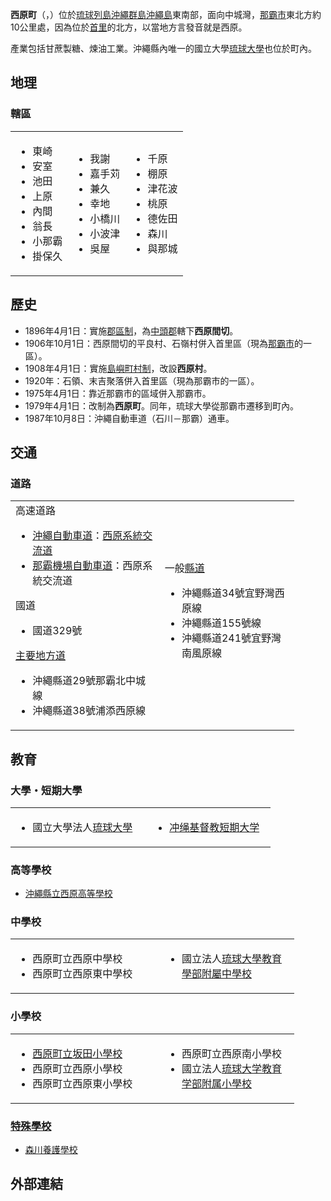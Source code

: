 {{日本町村
| 自治體名=西原
| 町村=町
| 圖像=[[File:Ryukyu-univ_hospital.JPG|240px]]
| 圖像說明=[[琉球大學|琉球大學]]醫學部附屬[[醫院|醫院]]
| 町村章=[[File:Emblem_of_Nishihara,_Okinawa.jpg|100px]]
| 日文原名=西原町
| 平假名=にしはらちょう
| 羅馬字拼音=Nishihara-chō
| 都道府縣=沖繩縣
| 支廳=
| 郡=中頭郡
| 編號=47329-4
| 面積=15.84
| 邊界未定=
| 人口=33,881
| 統計時間=2006年11月30日
| 自治體=[[那霸市|那霸市]]、[[浦添市|浦添市]]、[[宜野灣市|宜野灣市]]、[[南風原町|南風原町]]、[[與那原町|與那原町]]、[[中城村|中城村]]
| 樹=[[榕樹|榕樹]]
| 花=[[九重葛|九重葛]]
| 其他象徵物=町花木
| 其他象徵=[[穗花棋盤腳|穗花棋盤腳]]
| 郵遞區號=903-0220
| 所在地=中頭郡西町字嘉手刈112番地<br><center>[[File:Nishiharatyoutyakuba.jpg|210px]]</center>|
| 電話號碼=98-945-5011
| 外部連結={{url|http://www.town.nishihara.okinawa.jp/}}
| 經度=東經127°46'3"
| 緯度=北緯26°13'19"
| 地圖=[[File:Nishhara_in_Okinawa_Map.gif|200px]]
}}
'''西原町'''（{{jpn|j=西原町|hg=にしはらちょう|rm=Nishihara chō|f=y}}，{{ryu|r=西原|kn=ニシバル|rm=Nisibaru}}）位於[[琉球列島|琉球列島]][[沖繩群島|沖繩群島]][[沖繩島|沖繩島]]東南部，面向中城灣，[[那霸市|那霸市]]東北方約10公里處，因為位於[[首里|首里]]的北方，以當地方言發音就是西原。

產業包括甘蔗製糖、煉油工業。沖繩縣內唯一的國立大學[[琉球大學|琉球大學]]也位於町內。

==地理==
===轄區===
{| width="65%"
|-----
| valign="top" width="33%" |
*東崎
*安室
*池田
*上原
*內間
*翁長
*小那霸
*掛保久
| valign="top" width="33%" |
*我謝
*嘉手苅
*兼久
*幸地
*小橋川
*小波津
*吳屋
| valign="top" width="33%" |
*千原
*棚原
*津花波
*桃原
*德佐田
*森川
*與那城
|}

==歷史==
*1896年4月1日：實施[[郡區制|郡區制]]，為[[中頭郡|中頭郡]]轄下'''西原間切'''。
*1906年10月1日：西原間切的平良村、石嶺村併入首里區（現為[[那霸市|那霸市]]的一區）。
*1908年4月1日：實施[[島嶼町村制|島嶼町村制]]，改設'''西原村'''。
*1920年：石領、末吉聚落併入首里區（現為那霸市的一區）。
*1975年4月1日：靠近那霸市的區域併入那霸市。
*1979年4月1日：改制為'''西原町'''。同年，琉球大學從那霸市遷移到町內。
*1987年10月8日：沖繩自動車道（石川－那霸）通車。

==交通==
===道路===

{| width="90%"
|-----
| valign="top" width="50%" |
;高速道路
*[[沖繩自動車道|沖繩自動車道]]：[[西原系統交流道|西原系統交流道]]
*[[那霸機場自動車道|那霸機場自動車道]]：西原系統交流道
;國道
*國道329號
;[[主要地方道|主要地方道]]
*沖繩縣道29號那霸北中城線
*沖繩縣道38號浦添西原線
| valign="top" |
;一般[[都道府縣道|縣道]]
*沖繩縣道34號宜野灣西原線
*沖繩縣道155號線
*沖繩縣道241號宜野灣南風原線
|}

==教育==
===大學・短期大學===

{| width="90%"
|-----
| valign="top" width="50%" |
*國立大學法人[[琉球大學|琉球大學]]
| valign="top" |
*[[冲绳基督教短期大学|冲绳基督教短期大学]]
|}

===高等學校===
*[http://www.nishihara-h.open.ed.jp/ 沖繩縣立西原高等學校] {{Wayback|url=http://www.nishihara-h.open.ed.jp/ |date=20210209062228 }}

===中學校===

{| width="90%"
|-----
| valign="top" width="50%" |
*西原町立西原中學校
*西原町立西原東中學校
| valign="top" |
*國立法人[http://www.jhs.u-ryukyu.ac.jp/ 琉球大學教育學部附屬中學校] {{Wayback|url=http://www.jhs.u-ryukyu.ac.jp/ |date=20210209062233 }}
|}

===小學校===

{| width="90%"
|-----
| valign="top" width="50%" |
*[https://web.archive.org/web/20061013134935/http://academic2.plala.or.jp/sakada-e/ 西原町立坂田小學校] 
*西原町立西原小學校
*西原町立西原東小學校
| valign="top" |
*西原町立西原南小學校
*國立法人[http://www.els.u-ryukyu.ac.jp/ 琉球大学教育学部附属小學校] {{Wayback|url=http://www.els.u-ryukyu.ac.jp/ |date=20210415171443 }}
|}

===[[特殊學校|特殊學校]]===
*[http://www.morikawa-sh.open.ed.jp/ 森川養護學校] {{Wayback|url=http://www.morikawa-sh.open.ed.jp/ |date=20210209062405 }}

==外部連結==
{{Commonscat|Nishihara, Okinawa}}

{{沖繩縣}}
{{Authority control}}